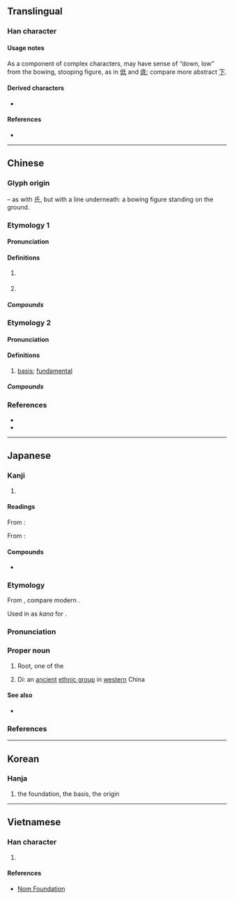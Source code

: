 {{character info/new}}
==Translingual==

===Han character===
{{Han char|rn=83|rad=氏|as=01|sn=5|four=72740|canj=HPM,HVPI|ids=⿱氏丶(G),⿱氏一(HTJK)}}

====Usage notes====
As a component of complex characters, may have sense of “down, low” from the bowing, stooping figure, as in [[低]] and [[底]]; compare more abstract [[下]].

====Derived characters====
* {{l|mul|[[低]], [[厎]], [[底]], [[抵]], [[邸]], [[骶]]}}

====References====
* {{Han ref|kx=0597.190|dkj=17027|dj=0988.310|hdz=32130.020|uh=6C10|ud=27664|bh=A5C2|bd=42434}}

----

==Chinese==
{{zh-forms}}
{{zh-wp|zh:氐|en:Di (Five Barbarians)}}
{{zh-wp|zh:氐宿|en:Root (Chinese constellation)}}

===Glyph origin===
{{Han etym}}
{{Han compound|氏|t1=(bowing figure)|一|ls=p}} – as with 氏, but with a line underneath: a bowing figure standing on the ground.

===Etymology 1===

====Pronunciation====
{{zh-pron
|m=dī
|c=dai1
|mn=tí/te
|mn-t=di1
|mc=2
|oc=1
|cat=n
}}
{{attention|zh|what is mc reading 1 (mandarin reflex "zhi")?}}

====Definitions====
{{zh-hanzi}}

# {{w|Di (Five Barbarians)|Di}} {{gloss|[[ethnic group]]}}
# {{lb|zh|astronomy}} {{w|Root (Chinese constellation)|Root}} {{gloss|Chinese [[constellation]]}}

=====Compounds=====
{{zh-der|氐宿|氐族|氐羌|氐士貉}}

===Etymology 2===

====Pronunciation====
{{zh-pron
|m=dǐ
|c=dai2
|mn=té
|mn-t=di2
|mc=
|oc=2
|cat=
}}

====Definitions====
{{zh-hanzi}}

# {{lb|zh|literary}} [[basis]]; [[fundamental]]

=====Compounds=====
{{zh-der|根氐}}

===References===
* {{R:twedu|A02110}}
* {{R:yue:Hanzi}}

----

==Japanese==

===Kanji===
{{ja-kanji|grade=|rs=氏01}}

# {{w|Di (Five Barbarians)|Di}} {{gl|[[ancient]] [[ethnic group]] in [[west]]ern China}}

====Readings====
{{rfv-pronunciation|ja}}

From {{der|ja|ltc|sort=てい|-}} {{ltc-l|氐|id=1|Di; {{w|Root (Chinese constellation)|Root}} [[mansion]]}}:
{{ja-readings
|goon=だい
|kanon=たい, てい
}}

From {{der|ja|ltc|-}} {{ltc-l|氐|tr=*ʈiɪ|[[basis]], [[fundamental]]}}:
{{ja-readings
|goon=じ<ぢ
|kanon=ち
|kun=ふもと-
}}

====Compounds====
* {{ja-r|氐宿|^ともぼし}}

===Etymology===
<div style="float:right;">
{{wp|lang=ja|テイ宿}}
{{wp|Root (Chinese constellation)}}
{{wp|lang=ja|テイ (民族)}}
{{wp|Di (Five Barbarians)}}
</div>
{{ja-kanjitab|てい|yomi=o}}

From {{der|ja|ltc|sort=てい|-}} {{ltc-l|氐|id=1}}, compare modern {{cog|cmn|氐|tr=dī}}.

Used in {{w|Old Japanese}} as {{m|ja|借音|tr=shakuon}} ''kana'' for {{IPAfont|⟨te⟩}}.

===Pronunciation===
{{ja-pron|y=ko|てい|acc=1|acc_ref=DJR}}

===Proper noun===
{{ja-pos|proper|てい}}

# {{lb|ja|Chinese astronomy}} Root, one of the {{w|Twenty-Eight Mansions}}
#: {{syn|ja|氐宿|tr=Teishū, Tei-shuku|とも星|tr2=Tomoboshi}}
# {{lb|ja|historical}} Di: an [[ancient]] [[ethnic group]] in [[west]]ern China
#: {{hyper|ja|五胡|tr=Goko}}

====See also====
* {{ja-r|てんびん座|^てんびん-ざ|[[Libra]]}}

===References===
<references/>

----

==Korean==

===Hanja===
{{ko-hanja|hangeul=저|eumhun=|rv=jeo|mr=chŏ|y=ce}}

# the foundation, the basis, the origin

----

==Vietnamese==

===Han character===
{{vi-hantu|[[đê]]|rs=氏01}}

# {{defn|lang=vi|sort=氏01}}

====References====
* [http://nomfoundation.org/common/nom_details.php?codepoint=6c10 Nom Foundation]